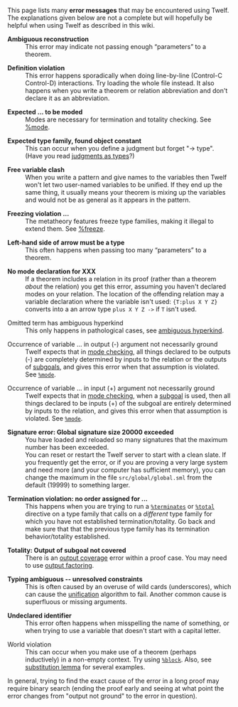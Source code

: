 This page lists many '''error messages''' that may be encountered using Twelf.  The explanations given below are not a complete but will hopefully be helpful when using Twelf as described in this wiki.

;'''Ambiguous reconstruction''' 
:This error may indicate not passing enough “parameters” to a theorem.

;'''Definition violation'''
:This error happens sporadically when doing line-by-line (Control-C Control-D) interactions.  Try loading the whole file instead. It also happens when you write a theorem or relation abbreviation and don't declare it as an abbreviation.

;'''Expected ... to be moded'''
:Modes are necessary for termination and totality checking. See [[%mode]].

;'''Expected type family, found object constant'''
:This can occur when you define a judgment but forget "-> type". (Have you read [[judgments as types]]?)

;'''Free variable clash'''
: When you write a pattern and give names to the variables then Twelf won't let two user-named variables to be unified.  If they end up the same thing, it usually means your theorem is mixing up the variables and would not be as general as it appears in the pattern.  

;'''Freezing violation ...'''
:The metatheory features freeze type families, making it illegal to extend them. See [[%freeze]].

;'''Left-hand side of arrow must be a type'''
:This often happens when passing too many “parameters” to a theorem.

; '''No mode declaration for XXX'''
: If a theorem includes a relation in its proof (rather than a theorem ''about'' the relation) you get this error, assuming you haven't declared modes on your relation. The location of the offending relation may a variable declaration where the variable isn't used: <tt>{T:plus X Y Z}</tt> converts into a an arrow type <tt>plus X Y Z -></tt> if <tt>T</tt> isn't used.

;Omitted term has ambiguous hyperkind
:This only happens in pathological cases, see [[ambiguous hyperkind]].

;Occurrence of variable ... in output (-) argument not necessarily ground
:Twelf expects that in [[mode checking]], all things declared to be outputs (-) are completely determined by inputs to the relation or the outputs of [[subgoals]], and gives this error when that assumption is violated. See <tt>[[%mode]]</tt>.

;Occurrence of variable ... in input (+) argument not necessarily ground
:Twelf expects that in [[mode checking]], when a [[subgoal]] is used, then all things declared to be inputs (+) of the subgoal are entirely determined by inputs to the relation, and gives this error when that assumption is violated. See <tt>[[%mode]]</tt>.

;'''Signature error: Global signature size 20000 exceeded'''
:You have loaded and reloaded so many signatures that the maximum number has been exceeded.
:You can reset or restart the Twelf server to start with a clean slate. If you frequently get the error, or if you are proving a very large system and need more (and your computer has sufficient memory), you can change the maximum in the file <tt>src/global/global.sml</tt> from the default (19999) to something larger.

;'''Termination violation: no order assigned for ...'''
:This happens when you are trying to run a <tt>[[%terminates]]</tt> or <tt>[[%total]]</tt> directive on a type family that calls on a ''different'' type family for which you have not established termination/totality. Go back and make sure that that the previous type family has its termination behavior/totality established. 

;'''Totality: Output of subgoal not covered'''
:There is an [[output coverage]] error within a proof case.  You may need to use [[output factoring]].

;'''Typing ambiguous -- unresolved constraints'''
:This is often caused by an overuse of wild cards (underscores), which can cause the [[unification]] algorithm to fail. Another common cause is superfluous or missing arguments.

;'''Undeclared identifier''' 
:This error often happens when misspelling the name of something, or when trying to use a variable that doesn't start with a capital letter.

;World violation
:This can occur when you make use of a theorem (perhaps inductively) in a non-empty context.  Try using <tt>[[%block]]</tt>.  Also, see [[substitution lemma]] for several examples.

In general, trying to find the exact cause of the error in a long proof may require binary search (ending the proof early and seeing at what point the error changes from "output not ground" to the error in question).

{{needs|a more complete list of errors and better explanations}}